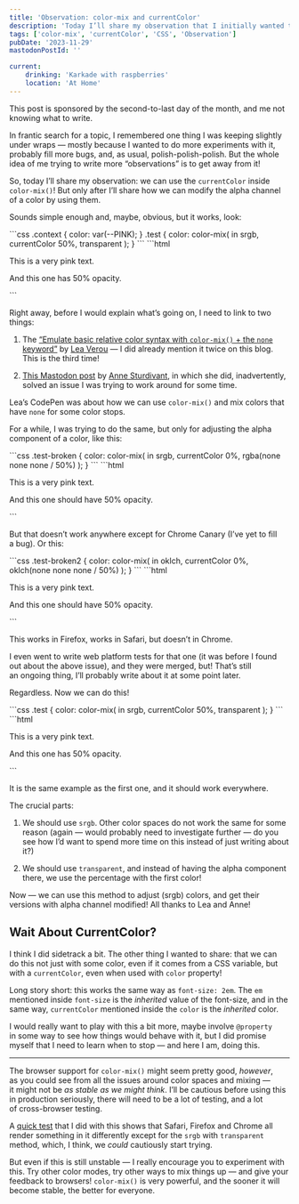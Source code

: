 ```yaml
---
title: 'Observation: color-mix and currentColor'
description: 'Today I’ll share my observation that I initially wanted to work more on, but just had to get out sooner rather than later: we can use the `currentColor` inside `color-mix()`! And with them, we could modify an alpha channel of a color only with CSS.'
tags: ['color-mix', 'currentColor', 'CSS', 'Observation']
pubDate: '2023-11-29'
mastodonPostId: ''

current:
	drinking: 'Karkade with raspberries'
	location: 'At Home'
---
```




This post is sponsored by the second-to-last day of the month, and me not knowing what to write.

In frantic search for a topic, I remembered one thing I was keeping slightly under wraps — mostly because I wanted to do more experiments with it, probably fill more bugs, and, as usual, polish-polish-polish. But the whole idea of me trying to write more “observations” is to get away from it!

So, today I’ll share my observation: we can use the `currentColor` inside `color-mix()`! But only after I’ll share how we can modify the alpha channel of a color by using them.

Sounds simple enough and, maybe, obvious, but it works, look:

<LiveExample caption="A live example showing how we can modify the alpha channel of a color.">
```css
.context {
	color: var(--PINK);
}
.test {
	color: color-mix(
		in srgb,
		currentColor 50%,
		transparent
	);
}
```
```html
<div class="context">
	<p>This is a very pink text.</p>
	<p class="test">And this one has 50% opacity.</p>
</div>
```
</LiveExample>

Right away, before I would explain what’s going on, I need to link to two things:

1. The [“Emulate basic relative color syntax with `color-mix()` + the `none` keyword”](https://codepen.io/leaverou/pen/gOZZQZb?editors=1100) by [Lea Verou](https://lea.verou.me/) — I did already mention it twice on this blog. This is the third time!

2. [This Mastodon post](https://social.lol/@anniegreens/111480483490758075) by [Anne Sturdivant](https://anniegreens.lol/), in which she did, inadvertently, solved an issue I was trying to work around for some time.

Lea’s CodePen was about how we can use `color-mix()` and mix colors that have `none` for some color stops.

For a while, I was trying to do the same, but only for adjusting the alpha component of a color, like this:

<LiveExample caption="A live example that attempts the same as the previous one, but at the moment of writing fails almost everywhere." shouldHideHTML>
```css
.test-broken {
	color: color-mix(
		in srgb,
		currentColor 0%,
		rgba(none none none / 50%)
	);
}
```
```html
<div class="context">
	<p>This is a very pink text.</p>
	<p class="test-broken">And this one should have 50% opacity.</p>
</div>
```
</LiveExample>

But that doesn’t work anywhere except for Chrome Canary (I’ve yet to fill a bug). Or this:

<LiveExample caption="A similar live example that uses a different color space, and currently fails only in Chrome." shouldHideHTML>
```css
.test-broken2 {
	color: color-mix(
		in oklch,
		currentColor 0%,
		oklch(none none none / 50%)
	);
}
```
```html
<div class="context">
	<p>This is a very pink text.</p>
	<p class="test-broken2">And this one should have 50% opacity.</p>
</div>
```
</LiveExample>

This works in Firefox, works in Safari, but doesn’t in Chrome.

I even went to write web platform tests for that one (it was before I found out about the above issue), and they were merged, but! That’s still an ongoing thing, I’ll probably write about it at some point later.

Regardless. Now we can do this!

<LiveExample caption="The same live example as the first one on this page." shouldHideHTML>
```css
.test {
	color: color-mix(
		in srgb,
		currentColor 50%,
		transparent
	);
}
```
```html
<div class="context">
	<p>This is a very pink text.</p>
	<p class="test">And this one has 50% opacity.</p>
</div>
```
</LiveExample>

It is the same example as the first one, and it should work everywhere.

The crucial parts:

1. We should use `srgb`. Other color spaces do not work the same for some reason (again — would probably need to investigate further — do you see how I’d want to spend more time on this instead of just writing about it?)

2. We should use `transparent`, and instead of having the alpha component there, we use the percentage with the first color!

Now — we can use this method to adjust (srgb) colors, and get their versions with alpha channel modified! All thanks to Lea and Anne!

## Wait About CurrentColor?

I think I did sidetrack a bit. The other thing I wanted to share: that we can do this not just with some color, even if it comes from a CSS variable, but with a `currentColor`, even when used with `color` property!

Long story short: this works the same way as `font-size: 2em`. The `em` mentioned inside `font-size` is the _inherited_ value of the font-size, and in the same way, `currentColor` mentioned inside the `color` is the _inherited_ color.

I would really want to play with this a bit more, maybe involve `@property` in some way to see how things would behave with it, but I did promise myself that I need to learn when to stop — and here I am, doing this.

- - -

The browser support for `color-mix()` might seem pretty good, _however_, as you could see from all the issues around color spaces and mixing — it might not be _as stable as we might think_. I’ll be cautious before using this in production seriously, there will need to be a lot of testing, and a lot of cross-browser testing.

A [quick test](https://codepen.io/kizu/pen/LYqBZXB) that I did with this shows that Safari, Firefox and Chrome all render something in it differently except for the `srgb` with `transparent` method, which, I think, we _could_ cautiously start trying.

But even if this is still unstable — I really encourage you to experiment with this. Try other color modes, try other ways to mix things up — and give your feedback to browsers! `color-mix()` is very powerful, and the sooner it will become stable, the better for everyone.
